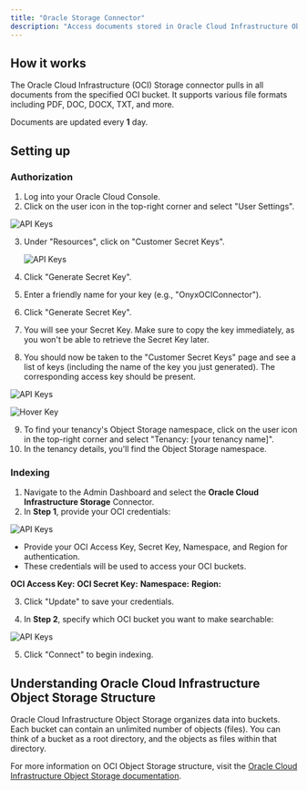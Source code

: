 ```yaml
---
title: "Oracle Storage Connector"
description: "Access documents stored in Oracle Cloud Infrastructure Object Storage"
---
```


## How it works

The Oracle Cloud Infrastructure (OCI) Storage connector pulls in all documents from the specified OCI bucket.
It supports various file formats including PDF, DOC, DOCX, TXT, and more.

Documents are updated every **1** day.

## Setting up

### Authorization

1. Log into your Oracle Cloud Console.
2. Click on the user icon in the top-right corner and select "User Settings".

![API Keys](/archive/images/connectors/blob/oci/topbar.png)

3. Under "Resources", click on "Customer Secret Keys".

   ![API Keys](/archive/images/connectors/blob/oci/apikeys.png)

4. Click "Generate Secret Key".
5. Enter a friendly name for your key (e.g., "OnyxOCIConnector").
6. Click "Generate Secret Key".
7. You will see your Secret Key. Make sure to copy the key immediately,
   as you won't be able to retrieve the Secret Key later.

8. You should now be taken to the "Customer Secret Keys" page and see a list of keys (including the name of the key you
   just generated). The corresponding access key should be present.

![API Keys](/archive/images/connectors/blob/oci/secretkeys.png)

![Hover Key](/archive/images/connectors/blob/oci/hoverkey.png)

9. To find your tenancy's Object Storage namespace, click on the user icon in the top-right corner and select "Tenancy:
   [your tenancy name]".
10. In the tenancy details, you'll find the Object Storage namespace.

### Indexing

1. Navigate to the Admin Dashboard and select the **Oracle Cloud Infrastructure Storage** Connector.
2. In **Step 1**, provide your OCI credentials:

![API Keys](/archive/images/connectors/blob/oci/Onyx1.png)

- Provide your OCI Access Key, Secret Key, Namespace, and Region for authentication.
- These credentials will be used to access your OCI buckets.

**OCI Access Key:** **OCI Secret Key:** **Namespace:** **Region:**

3. Click "Update" to save your credentials.

4. In **Step 2**, specify which OCI bucket you want to make searchable:

![API Keys](/archive/images/connectors/blob/oci/Onyx2.png)

5. Click "Connect" to begin indexing.

## Understanding Oracle Cloud Infrastructure Object Storage Structure

Oracle Cloud Infrastructure Object Storage organizes data into buckets.
Each bucket can contain an unlimited number of objects (files). You can think of a bucket as a root directory,
and the objects as files within that directory.

For more information on OCI Object Storage structure,
visit the [Oracle Cloud Infrastructure Object Storage
documentation](https://docs.oracle.com/en-us/iaas/Content/Object/Concepts/objectstorageoverview.htm).
